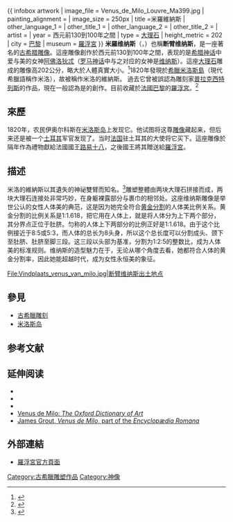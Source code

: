 {{noteTA|G1=unit}}

{{ infobox artwork
| image_file         = Venus_de_Milo_Louvre_Ma399.jpg
| painting_alignment = 
| image_size         = 250px
| title              =米羅維納斯
| other_language_1   =
| other_title_1      ={{lang|fr|Vénus de Milo}}
| other_language_2   =
| other_title_2      = 
| artist             = {{le|亞歷山德羅斯|Alexandros of Antioch}}
| year               = 西元前130到100年之間
| type               = [[大理石|大理石]]
| height_metric      = 202
| city               = {{FRA}}[[巴黎|巴黎]]
| museum             = [[羅浮宮|羅浮宮]]
}}
'''米羅维纳斯'''（{{lang-el|'''Ἀφροδίτη τῆς Μήλου'''}}，{{lang-fr|'''Vénus de Milo'''}}）也稱'''断臂维纳斯'''，是一座著名的[[古希腊|古希腊]][[雕塑|雕像]]。這座雕像創作於西元前130到100年之間，表现的是[[希腊神话|希腊神话]]中爱与美的女神[[阿佛洛狄忒|阿佛洛狄忒]]（[[罗马神话|罗马神话]]中与之对应的女神是[[维纳斯|维纳斯]]）。這座[[大理石|大理石]]雕成的雕像高202公分，略大於人體真實大小。<ref>{{cite book |author=德尼·克伊朗|title=《羅浮宮參觀指南》|publisher=黎絲藝術出版社|year=1997|isbn=2854950992}}</ref>1820年發現於[[希臘|希臘]][[米洛斯島|米洛斯島]]（現代希臘語稱作米洛），故被稱作米洛的維納斯。
過去它曾被誤認為雕刻家[[普拉克西特列斯|普拉克西特列斯]]的作品，現在一般認為是{{le|亞歷山德羅斯|Alexandros of Antioch}}的創作。目前收藏於[[法國|法國]][[巴黎|巴黎]]的[[羅浮宮|羅浮宮]]。<ref name=Lourve>{{cite web | url=http://www.louvre.fr/oeuvre-notices/aphrodite-dite-venus-de-milo# | title=Aphrodite, dite "Vénus de Milo" | publisher=[[羅浮宮|羅浮宮]] | accessdate=2015-01-02 | archive-date=2021-02-02 | archive-url=https://web.archive.org/web/20210202221901/https://www.louvre.fr/oeuvre-notices/aphrodite-dite-venus-de-milo | dead-url=no }}</ref>

== 來歷 ==
1820年，农民伊奥尔科斯在[[米洛斯岛|米洛斯岛]]上发现它。他试图将这尊[[雕像|雕像]]藏起来，但后来还是被一个[[土耳其|土耳其]]军官发现了。当时[[法国|法国]]驻土耳其的大使将它买下。這座雕像於隔年作為禮物獻給法國國王[[路易十八|路易十八]]，之後國王將其贈送給[[羅浮宮|羅浮宮]]。

== 描述 ==
米洛的維納斯以其遺失的神祕雙臂而知名。<ref>{{cite book |author=Gregory Davidson|title=Disarmed: The Story of the Venus de Milo|url=https://archive.org/details/disarmedstoryofv0000curt|publisher=Vintage|year=2004|isbn=978-1400031337}}</ref>雕塑整體由两块大理石拼接而成，两块大理石连接处非常巧妙，在身躯裸露部分与裹巾的相邻处。这座维纳斯雕像是举世公认的女性人体美的典范，这是因为她完全符合[[黄金分割|黄金分割]]的人体美比例关系。黄金分割的比例关系是1:1.618，把它用在人体上，就是将人体分为上下两个部分，其分界点正位于肚脐。匀称的人体上下两部分的比例正好是1:1.618。由于这个比例接近于8:5或5:3，而人体的总长为8头身，所以这个总长度可以分割成头、颈下至肚脐、肚脐至脚三段。这三段以头部为基准，分割为1:2:5的整数比，成为人体美的标准规则。维纳斯的造型魅力在于，无论从哪个角度去看，她都符合人体的黄金分割率，因此她能超越时代，成为女性永恒美的象征。

<gallery>
File:Vindplaats_venus_van_milo.jpg|断臂维纳斯出土地点
</gallery>

== 參見 ==
{{commons|Venus de Milo}}
* [[古希臘雕刻|古希臘雕刻]]
* [[米洛斯岛|米洛斯岛]]

== 参考文献 ==
{{reflist}}

==延伸阅读==
{{Refbegin}}
* {{Cite book |first=Gregory |last=Curtis |title=Disarmed: The Story of the Venus de Milo |location=New York |publisher=Alfred A. Knopf |year=2003 |isbn=978-0375415234 |oclc=51937203 |ref=harv |url=https://archive.org/details/disarmedstoryofv00curt }}
* {{cite book |first=Edward |last=Duyker |title=Dumont d’Urville: Explorer and Polymath |publisher=Otago University Press |location=Dunedin, New Zealand |year=2014 | isbn=978-1877578700 |ref=harv}}
* {{cite book | last= Nicholas | first= Lynn H. | title= [[The_Rape_of_Europa_(book)|The Rape of Europa: The Fate of Europe's Treasures in the Third Reich and the Second World War]] | origyear=1994 |date=May 1995 | publisher=[[Vintage_Books|Vintage Books]] | location=New York City | isbn=978-0-679-40069-1 | oclc=32531154 |ref=harv}}
*[http://www.enotes.com/oxford-art-encyclopedia/venus-de-milo Venus de Milo: ''The Oxford Dictionary of Art''] {{Wayback|url=http://www.enotes.com/oxford-art-encyclopedia/venus-de-milo |date=20111121211240 }}
* [http://penelope.uchicago.edu/~grout/encyclopaedia_romana/miscellanea/venus/venusdemilo.html James Grout, ''Venus de Milo'', part of the '' Encyclopædia Romana'']
{{refend}}

== 外部連結 ==
*  [http://www.louvre.fr/oeuvre-notices/aphrodite-dite-venus-de-milo#  羅浮宮官方頁面] {{Wayback|url=http://www.louvre.fr/oeuvre-notices/aphrodite-dite-venus-de-milo |date=20210202221901 }}

[[Category:古希臘雕塑作品|Category:古希臘雕塑作品]]
[[Category:神像|Category:神像]]